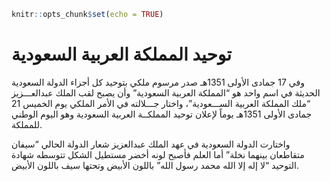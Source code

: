 

```r
knitr::opts_chunk$set(echo = TRUE)
```

# توحيد المملكة العربية السعودية{-}

وفي 17 جمادى الأولى 1351هـ صدر مرسوم ملكي بتوحيد كل أجزاء الدولة السعودية الحديثة في اسم واحد هو "المملكة العربية السعودية" وأن يصبح لقب الملك عبدالعـــزيز "ملك المملكة العربية الســـعودية"، واختار جـــلالته في الأمر الملكي يوم الخميس 21 جمادى الأولى 1351هـ يوماً لإعلان توحيد المملكــة العربية السعودية وهو اليوم الوطني للمملكة.

​واختارت الدولة السعودية في عهد الملك عبدالعزيز شعار الدولة الحالي "سيفان متقاطعان بينهما نخلة" أما العلم فأصبح لونه أخضر مستطيل الشكل تتوسطه شهادة التوحيد "لا إله إلا الله محمد رسول الله" باللون الأبيض وتحتها سيف باللون الأبيض.


